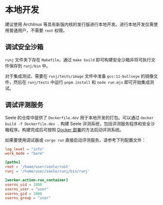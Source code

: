 # 本地开发

建议使用 Archlinux 等具有新版内核的发行版进行本地开发。进行本地开发仅需使用普通用户，不需要 `root` 权限。

## 调试安全沙箱

`runj` 文件夹下存在 `Makefile`，通过 `make build` 即可构建安全沙箱并将可执行文件保存到 `runj/bin` 中。

对于集成测试，需要在 `runj/tests/image` 文件中准备 `gcc:11-bullseye` 的镜像文件，然后在 `runj/tests` 中运行 `pnpm install` 和 `node run.mjs` 即可开始集成测试。

## 调试评测服务

Seele 的仓库中提供了 `Dockerfile.dev` 用于本地开发的打包。可以通过 `docker build -f Dockerfile.dev .` 构建 Seele
评测系统，包括评测服务程序和安全沙箱程序。构建完成后可按照 [Docker 部署](/getting-started)的方法启动评测系统。

如果要使用调试器或 `cargo run` 直接启动评测服务，请参考下列配置文件：

```toml copy filename="config.toml"
log_level = "info"
work_mode = "bare"

[paths]
root = '/home/user/seele/root'
runj = '/home/user/seele/runj/bin/runj'

[worker.action.run_container]
userns_uid = 1000
userns_user = "user"
userns_gid = 1000
userns_group = "user"
```
